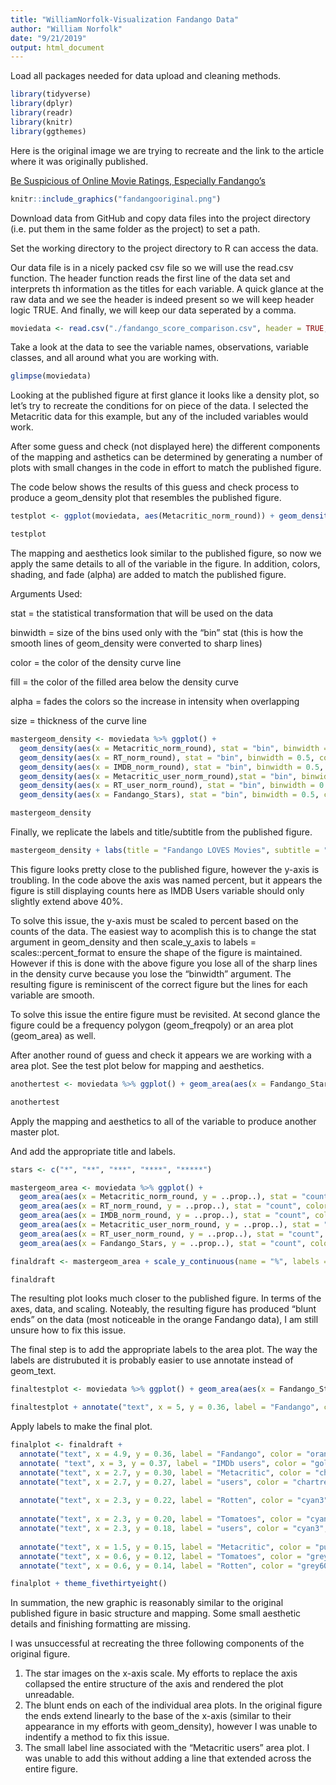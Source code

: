 ```yaml
---
title: "WilliamNorfolk-Visualization Fandango Data"
author: "William Norfolk"
date: "9/21/2019"
output: html_document
---
```


Load all packages needed for data upload and cleaning methods.


```r
library(tidyverse)
library(dplyr)
library(readr)
library(knitr)
library(ggthemes)
```

Here is the original image we are trying to recreate and the link to the article where it was originally published.

[Be Suspicious of Online Movie Ratings, Especially Fandango's](https://fivethirtyeight.com/features/fandango-movies-ratings/)

```r
knitr::include_graphics("fandangooriginal.png")


```



Download data from GitHub and copy data files into the project directory (i.e. put them in the same folder as the project) to set a path.

Set the working directory to the project directory to R can access the data.


Our data file is in a nicely packed csv file so we will use the read.csv function. The header function reads the first line of the data set and interprets th information as the titles for each variable. A quick glance at the raw data and we see the header is indeed present so we will keep header logic TRUE. And finally, we will keep our data seperated by a comma.

```r
moviedata <- read.csv("./fandango_score_comparison.csv", header = TRUE, sep = ",")

```

Take a look at the data to see the variable names, observations, variable classes, and all around what you are working with.

```r

glimpse(moviedata)
```

Looking at the published figure at first glance it looks like a density plot, so let's try to recreate the conditions for on piece of the data. I selected the Metacritic data for this example, but any of the included variables would work.

After some guess and check (not displayed here) the different components of the mapping and asthetics can be determined by generating a number of plots with small changes in the code in effort to match the published figure. 

The code below shows the results of this guess and check process to produce a geom_density plot that resembles the published figure.

```r
testplot <- ggplot(moviedata, aes(Metacritic_norm_round)) + geom_density(stat = "bin", binwidth = 0.5) + scale_x_continuous(name = "Number of Stars", limits = c(0, 5)) + scale_y_continuous(name = "Percent", limits = c(0,40))

testplot

```

The mapping and aesthetics look similar to the published figure, so now we apply the same details to all of the variable in the figure. In addition, colors, shading, and fade (alpha) are added to match the published figure.  

Arguments Used:

stat = the statistical transformation that will be used on the data

binwidth = size of the bins used only with the "bin" stat (this is how the smooth lines of geom_density were converted to sharp lines)

color = the color of the density curve line

fill = the color of the filled area below the density curve

alpha = fades the colors so the increase in intensity when overlapping

size = thickness of the curve line


```r
mastergeom_density <- moviedata %>% ggplot() + 
  geom_density(aes(x = Metacritic_norm_round), stat = "bin", binwidth = 0.5, color = "purple", fill = "grey60", alpha = 0.3, size = 0.75) +
  geom_density(aes(x = RT_norm_round), stat = "bin", binwidth = 0.5, color = "grey20", fill = "grey60", alpha = 0.3, size = 0.75) + 
  geom_density(aes(x = IMDB_norm_round), stat = "bin", binwidth = 0.5, color = "yellow", fill = "grey60", alpha = 0.3, size = 0.75) +
  geom_density(aes(x = Metacritic_user_norm_round),stat = "bin", binwidth = 0.5, color = "green", fill = "grey60", alpha = 0.3, size = 0.75) +
  geom_density(aes(x = RT_user_norm_round), stat = "bin", binwidth = 0.5, color = "cyan3", fill = "grey60", alpha = 0.3, size = 0.75) +
  geom_density(aes(x = Fandango_Stars), stat = "bin", binwidth = 0.5, color = "orangered1", fill = "orangered1", alpha = 0.25, size = 0.75)

mastergeom_density

```

Finally, we replicate the labels and title/subtitle from the published figure.

```r
mastergeom_density + labs(title = "Fandango LOVES Movies", subtitle = "Normalized ratings distribution of 146 films in theaters in 2015 that had 30+ reviews on Fandango.com", x = "Number of Stars") + scale_y_continuous(name = "Percent", limits = c(0,70))
```

This figure looks pretty close to the published figure, however the y-axis is troubling. In the code above the axis was named percent, but it appears the figure is still displaying counts here as IMDB Users variable should only slightly extend above 40%.

To solve this issue, the y-axis must be scaled to percent based on the counts of the data. The easiest way to acomplish this is to change the stat argument in geom_density and then scale_y_axis to labels = scales::percent_format to ensure the shape of the figure is maintained. However if this is done with the above figure you lose all of the sharp lines in the density curve because you lose the "binwidth" argument. The resulting figure is reminiscent of the correct figure but the lines for each variable are smooth. 

To solve this issue the entire figure must be revisited. At second glance the figure could be a frequency polygon (geom_freqpoly) or an area plot (geom_area) as well.

After another round of guess and check it appears we are working with a area plot. See the test plot below for mapping and aesthetics. 

```r

anothertest <- moviedata %>% ggplot() + geom_area(aes(x = Fandango_Stars, y = ..prop..), stat = "count", color = "orangered1", fill = "orangered1", alpha = 0.25, size = 0.75)

anothertest 
```

Apply the mapping and aesthetics to all of the variable to produce another master plot.

And add the appropriate title and labels.
```r

stars <- c("*", "**", "***", "****", "*****")

mastergeom_area <- moviedata %>% ggplot() + 
  geom_area(aes(x = Metacritic_norm_round, y = ..prop..), stat = "count", color = "purple", fill = "grey60", alpha = 0.3, size = 0.75) +
  geom_area(aes(x = RT_norm_round, y = ..prop..), stat = "count", color = "grey20", fill = "grey60", alpha = 0.3, size = 0.75) + 
  geom_area(aes(x = IMDB_norm_round, y = ..prop..), stat = "count", color = "gold2", fill = "grey60", alpha = 0.3, size = 0.75) +
  geom_area(aes(x = Metacritic_user_norm_round, y = ..prop..), stat = "count", color = "chartreuse4", fill = "grey60", alpha = 0.3, size = 0.75) +
  geom_area(aes(x = RT_user_norm_round, y = ..prop..), stat = "count", color = "cyan3", fill = "grey60", alpha = 0.3, size = 0.75) +
  geom_area(aes(x = Fandango_Stars, y = ..prop..), stat = "count", color = "orangered1", fill = "orangered1", alpha = 0.25, size = 0.75)

finaldraft <- mastergeom_area + scale_y_continuous(name = "%", labels = scales::percent_format()) + scale_x_discrete(limits = 1:5, labels = stars) + labs(title = "Fandango LOVES Movies", subtitle = "Normalized ratings distribution of 146 films in theaters in 2015 that had\n30+ reviews on Fandango.com")

finaldraft

```

The resulting plot looks much closer to the published figure. In terms of the axes, data, and scaling. Noteably, the resulting figure has produced "blunt ends" on the data (most noticeable in the orange Fandango data), I am still unsure how to fix this issue. 


The final step is to add the appropriate labels to the area plot. The way the labels are distrubuted it is probably easier to use annotate instead of geom_text. 

```r

finaltestplot <- moviedata %>% ggplot() + geom_area(aes(x = Fandango_Stars, y = ..prop..), stat = "count", color = "orangered1", fill = "orangered1", alpha = 0.25, size = 0.75) + scale_y_continuous(name = "%", labels = scales::percent_format()) + scale_x_discrete(limits = 1:5, labels = stars)

finaltestplot + annotate("text", x = 5, y = 0.36, label = "Fandango", color = "orangered1", size = 3.5)


```

Apply labels to make the final plot. 

```r

finalplot <- finaldraft + 
  annotate("text", x = 4.9, y = 0.36, label = "Fandango", color = "orangered1", size = 3.5) + 
  annotate( "text", x = 3, y = 0.37, label = "IMDb users", color = "gold2", size = 3.5) + 
  annotate("text", x = 2.7, y = 0.30, label = "Metacritic", color = "chartreuse4", size = 3.5) +
  annotate("text", x = 2.7, y = 0.27, label = "users", color = "chartreuse4", size = 3.5) +
  
  annotate("text", x = 2.3, y = 0.22, label = "Rotten", color = "cyan3", size = 3.5) +
  
  annotate("text", x = 2.3, y = 0.20, label = "Tomatoes", color = "cyan3", size = 3.5) +
  annotate("text", x = 2.3, y = 0.18, label = "users", color = "cyan3", size = 3.5) +
  
  annotate("text", x = 1.5, y = 0.15, label = "Metacritic", color = "purple", size = 3.5) + 
  annotate("text", x = 0.6, y = 0.12, label = "Tomatoes", color = "grey60", size = 3.5) + 
  annotate("text", x = 0.6, y = 0.14, label = "Rotten", color = "grey60", size = 3.5)

finalplot + theme_fivethirtyeight()


```


In summation, the new graphic is reasonably similar to the original published figure in basic structure and mapping. Some small aesthetic details and finishing formatting are missing. 

I was unsuccessful at recreating the three following components of the original figure.

1. The star images on the x-axis scale. My efforts to replace the axis collapsed the entire structure of the axis and rendered the plot unreadable.
2. The blunt ends on each of the individual area plots. In the original figure the ends extend linearly to the base of the x-axis (similar to their appearance in my efforts with geom_density), however I was unable to indentify a method to fix this issue.
3. The small label line associated with the "Metacritic users" area plot. I was unable to add this without adding a line that extended across the entire figure.


